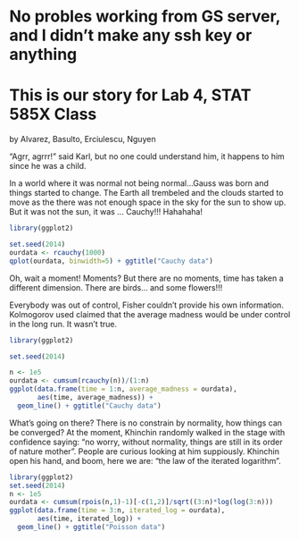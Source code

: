 
No probles working from GS server, and I didn't make any ssh key or anything
====
This is our story for Lab 4, STAT 585X Class
====
by Alvarez, Basulto, Erciulescu, Nguyen



"Agrr, agrrr!" said Karl, but no one could understand him, it happens to him since he was a child.

In a world where it was normal not being normal...Gauss was born and things started to change. The Earth all trembeled and the clouds started to move as the there was not enough space in the sky for the sun to show up. But it was not the sun, it was ... Cauchy!!! Hahahaha!

```r
library(ggplot2)

set.seed(2014)
ourdata <- rcauchy(1000)
qplot(ourdata, binwidth=5) + ggtitle("Cauchy data")
```

Oh, wait a moment! Moments? But there are no moments, time has taken a different dimension. There are birds... and some flowers!!!

Everybody was out of control, Fisher couldn't provide his own information. Kolmogorov used claimed that the average madness would be under control in the long run. It wasn't true. 

```r
library(ggplot2)

set.seed(2014)

n <- 1e5
ourdata <- cumsum(rcauchy(n))/(1:n)
ggplot(data.frame(time = 1:n, average_madness = ourdata), 
       aes(time, average_madness)) + 
  geom_line() + ggtitle("Cauchy data")
```

What's going on there? There is no constrain by normality, how things can be converged? At the moment, Khinchin randomly walked in the stage with confidence saying: "no worry, without normality, things are still in its order of nature mother". People are curious looking at him suppiously. Khinchin open his hand, and boom, here we are: "the law of the iterated logarithm".


```r
library(ggplot2)
set.seed(2014)
n <- 1e5
ourdata <- cumsum(rpois(n,1)-1)[-c(1,2)]/sqrt((3:n)*log(log(3:n)))
ggplot(data.frame(time = 3:n, iterated_log = ourdata), 
       aes(time, iterated_log)) + 
  geom_line() + ggtitle("Poisson data")

```